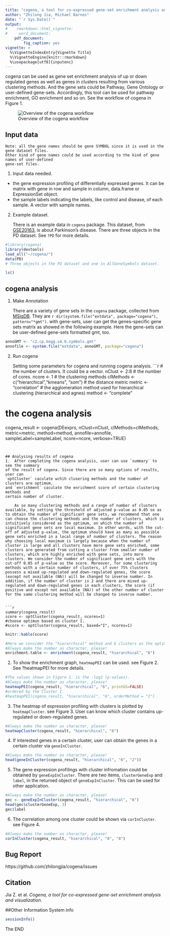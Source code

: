 ```yaml
---
title: "cogena, a tool for co-expressed gene-set enrichment analysis and visualization"
author: "Zhilong Jia, Michael Barnes"
date: "`r Sys.Date()`"
output:
#    rmarkdown::html_vignette:
#     word_document:
    pdf_document:
        fig_caption: yes
vignette: >
  %\VignetteIndexEntry{Vignette Title}
  %\VignetteEngine{knitr::rmarkdown}
  %\usepackage[utf8]{inputenc}
---
```


cogena can be used as gene set enrichment analysis of up or down regulated 
genes as well as genes in clusters resulting from various clustering methods. 
And the gene sets could be Pathway, Gene Ontology or user-defined gene-sets. 
Accordingly, this tool can be used for pathway enrichment, GO enrichment 
and so on. See the workflow of cogena in Figure 1.

![Overview of the cogena workflow](Cogena_workflow.png)

## Input data
    Note: all the gene names should be gene SYMBOL since it is used in the gene dataset files.
    Other kind of gene names could be used according to the kind of gene names of user-defined
    gene-set files.

1. Input data needed.

- the gene expression profiling of differentially expressed genes. It can be 
matrix with gene in row and sample in column, data.frame or ExpressionSet object.
- the sample labels indicating the labels, like control and disease, of each 
sample. A vector with sample names.

2. Example dataset.

    There is an example data in `cogena` package. This dataset, from [GSE20163](http://www.ncbi.nlm.nih.gov/geo/query/acc.cgi?acc=GSE20163), is about Parkinson's disease. 
    There are three objects in the PD dataset. See `?PD` for more details.

```r
#library(cogena)
library(devtools)
load_all("~/cogena/")
data(PD)
# Three objects in the PD dataset and one in AllGeneSymbols dataset.
```
```r
ls()
```

## cogena analysis

1.  Make Annotation

    There are a variety of gene sets in the `cogena` package, collected from 
    [MSigDB](http://www.broadinstitute.org/gsea/msigdb/index.jsp). They are `r dir(system.file("extdata", package="cogena"), pattern="*gmt")`. with gene-sets, user can get the genes-specific gene
    sets matrix as showed in the following example. Here the gene-sets can be user-defined
    gene-sets formatted gmt, too.
    
```r
annoGMT <- "c2.cp.kegg.v4.0.symbols.gmt"
annofile <- system.file("extdata", annoGMT, package="cogena")
```

    
2. Run cogena

    Setting some parameters for cogena and running cogena analysis.
```r
# the number of clusters. It could be a vector.
nClust <- 2:8
# the number of cores.
ncore <- 1
# the clustering methods
clMethods <- c("hierarchical","kmeans", "som")
# the distance metric
metric <- "correlation"
# the agglomeration method used for hierarchical clustering (hierarchical and agnes)
method <- "complete"

# the cogena analysis
cogena_result <- cogena(DEexprs, nClust=nClust, clMethods=clMethods, metric=metric,
                      method=method,  annofile=annofile, sampleLabel=sampleLabel, 
                      ncore=ncore, verbose=TRUE)
```


## Analysing results of cogena
1.  After completing the cogena analysis, user can use `summary` to see the summary 
of the result of cogena. Since there are so many options of results, user can 
`optCluster` caculate wchih clusering methods and the number of clusters are optimum, 
and `enrichment` caculate the enrichment score of certain clustering methods and 
certain number of cluster.

    As so many clustering methods and a range of number of clusters available, by setting the threshold of adjusted p-value as 0.05 so as to obtain the number of significant gene sets, we recommend that one can choose the clustering methods and the number of clusters, which is intuitively considered as the optimum, on which the number of significant gene sets are local maximum. In other words, with the cut-off of adjusted p-value, the optimum should have as many as possible gene sets enriched in a local range of number of clusters. The reason why choosing local maximum is largely because when the number of cluster is large and all clusters have more gene sets enriched, some clusters are generated from cutting a cluster from smaller number of clusters, which are highly enriched with gene sets, into more clusters. We consider the number of significant gene sets with the cut-off 0.05 of p-value as the score. Moreover, for some clustering methods with a certain number of clusters, if over 75% clusters possess a mixed up-regulated and down-regulated genes, the score (except not available (NA)) will be changed to inverse number. In addition, if the number of cluster is 2 and there are mixed up-regulated and down-regulated genes in each clusters, the score (if positive and except not available (NA)) of the other number of cluster for the same clustering method will be changed to inverse number.
    

```r
summary(cogena_result)
score <- optCluster(cogena_result, ncores=1)
#choose optimun based on cluster I.
#score <- optCluster(cogena_result, based="I", ncores=1)
```

```r
knitr::kable(score)
```

```r
#Here we consider the "hierarchical" method and 6 clusters as the optimum.
#Always make the number as character, please!
enrichment.table <- enrichment(cogena_result, "hierarchical", "6")
```

2.  To show the enrichment graph, `heatmapPEI` can be used. see Figure 2. 
See ?heatmapPEI for more details.

```r
#The values shown in Figure 2. is the -log2 (p-values).
#Always make the number as character, please!
heatmapPEI(cogena_result, "hierarchical", "6", printGS=FALSE)
#ordered by the Cluster I.
#heatmapPEI(cogena_result, "hierarchical", "6", orderMethod = "I")
```

3.  The heatmap of expression profiling with clusters is plotted by `heatmapCluster`. see Figure 3.
User can know which cluster contains up-regulated or down-regulated genes.
```r
#Always make the number as character, please!
heatmapCluster(cogena_result, "hierarchical", "6")
```

4.  If interested genes in a certain cluster, user can obtain the genes in a certain
cluster via `geneInCluster`.
```r
#Always make the number as character, please!
head(geneInCluster(cogena_result, "hierarchical", "6", "2"))
```

5.  The gene expression profilings with cluster infromation could be obtained by `geneExpInCluster`. There are two items, `clusterGeneExp` and `label`, in the returned object of `geneExpInCluster`. This can be used for other application.
```r
#Always make the number as character, please!
gec <- geneExpInCluster(cogena_result, "hierarchical", "6")
head(gec$clusterGeneExp, 3)
gec$label
```

6. The correlation among one cluster could be shown via `corInCluster`. see Figure 4.
```r
#Always make the number as character, please!
corInCluster(cogena_result, "hierarchical", "8", "8")
```

## Bug Report
https://github.com/zhilongjia/cogena/issues

## Citation
Jia Z. et al. *Cogena, a tool for co-expressed gene-set enrichment analysis and visualization*.

##Other Information
System info
```r
sessionInfo()
```
The END